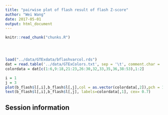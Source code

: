 ```yaml
---
title: "pairwise plot of flash result of flash Z-score"
author: "Wei Wang"
date: 2017-05-01
output: html_document
---
```


<!-- The file analysis/chunks.R contains chunks that define default settings
shared across the workflowr files. -->
```r
knitr::read_chunk("chunks.R")
```

<!-- Update knitr chunk options -->
```r
```

<!-- Insert the date the file was last updated -->
```r
```

<!-- Insert the code version (Git commit SHA1) if Git repository exists and R
 package git2r is installed -->
```r
```

<!-- Add your analysis here -->

```r
load("../data/GTExdata/bflashvarcol.rds")
dat = read.table('../data/GTExColors.txt', sep = '\t', comment.char = '')
colordata = dat[c(1:6,9:18,21:23,26:30,32,33,35,36,38:53),1:2]
```

```r
i = 1
j = 3
plot(b_flash$l[,i],b_flash$l[,j],col = as.vector(colordata[,2]),pch = 16)
text(b_flash$l[,i],b_flash$l[,j], labels=colordata[,1], cex= 0.7)
```


## Session information

<!-- Insert the session information into the document -->
```r
```
